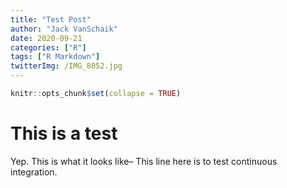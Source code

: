 ```yaml
---
title: "Test Post"
author: "Jack VanSchaik"
date: 2020-09-21
categories: ["R"]
tags: ["R Markdown"]
twitterImg: /IMG_8052.jpg
---
```


```r
knitr::opts_chunk$set(collapse = TRUE)
```

# This is a test

Yep. This is what it looks like-- This line here is to test continuous integration.
